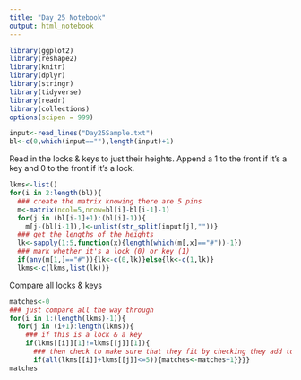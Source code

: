 ```yaml
---
title: "Day 25 Notebook"
output: html_notebook
---
```


```r
library(ggplot2)
library(reshape2)
library(knitr)
library(dplyr)
library(stringr)
library(tidyverse)
library(readr)
library(collections)
options(scipen = 999)
```


```r
input<-read_lines("Day25Sample.txt")
bl<-c(0,which(input==""),length(input)+1)
```


Read in the locks & keys to just their heights.
Append a 1 to the front if it's a key and 0 to the front if it's a lock.

```r
lkms<-list()
for(i in 2:length(bl)){
  ### create the matrix knowing there are 5 pins
  m<-matrix(ncol=5,nrow=bl[i]-bl[i-1]-1)
  for(j in (bl[i-1]+1):(bl[i]-1)){
    m[j-(bl[i-1]),]<-unlist(str_split(input[j],""))}
  ### get the lengths of the heights
  lk<-sapply(1:5,function(x){length(which(m[,x]=="#"))-1})
  ### mark whether it's a lock (0) or key (1)
  if(any(m[1,]=="#")){lk<-c(0,lk)}else{lk<-c(1,lk)}
  lkms<-c(lkms,list(lk))}
```

Compare all locks & keys


```r
matches<-0
### just compare all the way through
for(i in 1:(length(lkms)-1)){
  for(j in (i+1):length(lkms)){
    ### if this is a lock & a key
    if(lkms[[i]][1]!=lkms[[j]][1]){
      ### then check to make sure that they fit by checking they add to less than 5 
      if(all(lkms[[i]]+lkms[[j]]<=5)){matches<-matches+1}}}}
matches
```

